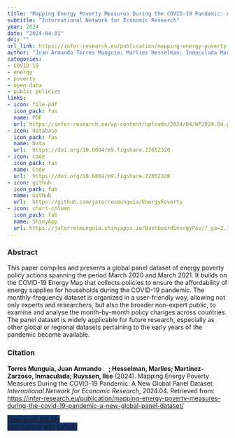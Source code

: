 ```yaml
---
title: "Mapping Energy Poverty Measures During the COVID-19 Pandemic: A New Global Panel Dataset"
subtitle: "International Network for Economic Research" 
year: 2024
date: "2024-04-01"
doi: ""
url_link: https://infer-research.eu/publication/mapping-energy-poverty-measures-during-the-covid-19-pandemic-a-new-global-panel-dataset/
author: "Juan Armando Torres Munguía; Marlies Hesselman; Inmaculada Martínez-Zarzoso; Ilse Ruyssen"
categories:
- COVID-19
- energy
- poverty
- open data
- public policies
links:
- icon: file-pdf 
  icon_pack: fas
  name: PDF
  url: https://infer-research.eu/wp-content/uploads/2024/04/WP2024.04.pdf
- icon: database
  icon_pack: fas
  name: Data
  url:  https://doi.org/10.6084/m9.figshare.22652320  
- icon: code
  icon_pack: fas
  name: Code
  url:  https://doi.org/10.6084/m9.figshare.22652320
- icon: github
  icon_pack: fab
  name: GitHub
  url:  https://github.com/jatorresmunguia/EnergyPoverty
- icon: chart-column
  icon_pack: fab
  name: ShinyApp
  url: https://jatorresmunguia.shinyapps.io/DashboardEnergyPov/?_ga=2.12193140.1599365608.1647015703-2050109591.1646912998
---
```


### Abstract 
This paper compiles and presents a global panel dataset of energy poverty policy actions spanning the period March 2020 and March 2021. It builds on the COVID-19 Energy Map that collects policies to ensure the affordability of energy supplies for households during the COVID-19 pandemic. The monthly-frequency dataset is organized in a user-friendly way, allowing not only experts and researchers, but also the broader non-expert public, to examine and analyse the month-by-month policy changes across countries. The panel dataset is widely applicable for future research, especially as other global or regional datasets pertaining to the early years of the pandemic become available. 

### Citation
<p><b>Torres Munguía, Juan Armando<a href="https://orcid.org/0000-0003-3432-6941" target="_blank"><img src="https://info.orcid.org/wp-content/uploads/2019/11/orcid_16x16.png" height="16" width="16" ></a>; Hesselman, Marlies; Martínez-Zarzoso, Inmaculada; Ruyssen, Ilse</b> (2024). Mapping Energy Poverty Measures During the COVID-19 Pandemic: A New Global Panel Dataset. <i>International Network for Economic Research</i>, 2024.04. Retrieved from: <a href="https://infer-research.eu/publication/mapping-energy-poverty-measures-during-the-covid-19-pandemic-a-new-global-panel-dataset/" target="_blank">https://infer-research.eu/publication/mapping-energy-poverty-measures-during-the-covid-19-pandemic-a-new-global-panel-dataset/</a></p>

```{=html}

  <div class="container text-center mt-4" >
  <a href="cite.bib" class="btn custom-btn mt-1" style="border:1px solid #153268; background-color: #153268; margin-top: 5px;" download>
    <i class="fas fa-cloud-arrow-down"></i> Download .bib file <br> (compatible with LaTeX)
  </a>

```
